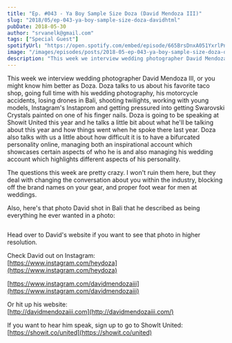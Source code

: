 ```yaml
---
title: "Ep. #043 - Ya Boy Sample Size Doza (David Mendoza III)"
slug: "2018/05/ep-043-ya-boy-sample-size-doza-davidhtml"
pubDate: 2018-05-30
author: "srvanelk@gmail.com"
tags: ["Special Guest"]
spotifyUrl: "https://open.spotify.com/embed/episode/665BrsDnxA051YxrlPnNiv?utm_source=generator"
image: "/images/episodes/posts/2018-05-ep-043-ya-boy-sample-size-doza-davidhtml/paris_horizontal.webp"
description: "This week we interview wedding photographer David Mendoza III, or you might know him better as Doza. Doza talks to us about his favorite taco shop, going full time with his wedding photography, his motorcycle accidents, losing drones in Bali, shooting twilights, working with young models, Instagram's Instaprom and getting pressured into getting Swarovski Crystals painted on one of his finger nails. Doza is going to be speaking at Showit United this year and he talks a little bit about what he'll be talking about this year and how things went when he spoke there last year. Doza also talks with us a little about how difficult it is to have a bifurcated personality online, managing both an inspirational account which showcases certain aspects of who he is and also managing his wedding account which highlights different aspects of his personality."
---
```


This week we interview wedding photographer David Mendoza III, or you might know him better as Doza. Doza talks to us about his favorite taco shop, going full time with his wedding photography, his motorcycle accidents, losing drones in Bali, shooting twilights, working with young models, Instagram's Instaprom and getting pressured into getting Swarovski Crystals painted on one of his finger nails. Doza is going to be speaking at Showit United this year and he talks a little bit about what he'll be talking about this year and how things went when he spoke there last year. Doza also talks with us a little about how difficult it is to have a bifurcated personality online, managing both an inspirational account which showcases certain aspects of who he is and also managing his wedding account which highlights different aspects of his personality.

The questions this week are pretty crazy. I won't ruin them here, but they deal with changing the conversation about you within the industry, blocking off the brand names on your gear, and proper foot wear for men at weddings.

Also, here's that photo David shot in Bali that he described as being everything he ever wanted in a photo:

<figure>
  <img src="/images/episodes/posts/2018-05-ep-043-ya-boy-sample-size-doza-davidhtml/img_3524.webp" alt="" />
</figure>

Head over to David's website if you want to see that photo in higher resolution.

Check David out on Instagram:  
[https://www.instagram.com/heydoza](https://www.instagram.com/heydoza)

[https://www.instagram.com/davidmendozaiii](https://www.instagram.com/davidmendozaiii)

Or hit up his website:  
[http://davidmendozaiii.com](http://davidmendozaiii.com/)

If you want to hear him speak, sign up to go to ShowIt United:  
[https://showit.co/united](https://showit.co/united)
